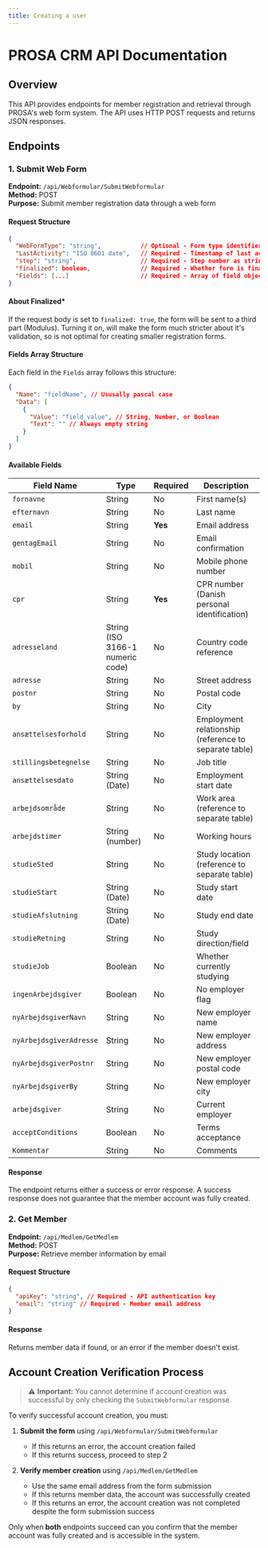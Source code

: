 ```yaml
---
title: Creating a user
---
```


# PROSA CRM API Documentation

## Overview

This API provides endpoints for member registration and retrieval through PROSA's web form system. The API uses HTTP POST requests and returns JSON responses.

## Endpoints

### 1. Submit Web Form

**Endpoint:** `/api/Webformular/SubmitWebformular`  
**Method:** POST  
**Purpose:** Submit member registration data through a web form

#### Request Structure

```json
{
  "WebFormType": "string",           // Optional - Form type identifier
  "LastActivity": "ISO 8601 date",   // Required - Timestamp of last activity
  "step": "string",                  // Required - Step number as string, must be >= 3
  "finalized": boolean,              // Required - Whether form is finalized*
  "Fields": [...]                    // Required - Array of field objects
}
```

#### About Finalized\*

If the request body is set to `finalized: true`, the form will be sent to a third part (Modulus). Turning it on, will make the form much stricter about it's validation, so is not optimal for creating smaller registration forms.

#### Fields Array Structure

Each field in the `Fields` array follows this structure:

```json
{
  "Name": "fieldName", // Ususally pascal case
  "Data": [
    {
      "Value": "field_value", // String, Number, or Boolean
      "Text": "" // Always empty string
    }
  ]
}
```

#### Available Fields

| Field Name              | Type                             | Required | Description                                           |
| ----------------------- | -------------------------------- | -------- | ----------------------------------------------------- |
| `fornavne`              | String                           | No       | First name(s)                                         |
| `efternavn`             | String                           | No       | Last name                                             |
| `email`                 | String                           | **Yes**  | Email address                                         |
| `gentagEmail`           | String                           | No       | Email confirmation                                    |
| `mobil`                 | String                           | No       | Mobile phone number                                   |
| `cpr`                   | String                           | **Yes**  | CPR number (Danish personal identification)           |
| `adresseland`           | String (ISO 3166-1 numeric code) | No       | Country code reference                                |
| `adresse`               | String                           | No       | Street address                                        |
| `postnr`                | String                           | No       | Postal code                                           |
| `by`                    | String                           | No       | City                                                  |
| `ansættelsesforhold`    | String                           | No       | Employment relationship (reference to separate table) |
| `stillingsbetegnelse`   | String                           | No       | Job title                                             |
| `ansættelsesdato`       | String (Date)                    | No       | Employment start date                                 |
| `arbejdsområde`         | String                           | No       | Work area (reference to separate table)               |
| `arbejdstimer`          | String (number)                  | No       | Working hours                                         |
| `studieSted`            | String                           | No       | Study location (reference to separate table)          |
| `studieStart`           | String (Date)                    | No       | Study start date                                      |
| `studieAfslutning`      | String (Date)                    | No       | Study end date                                        |
| `studieRetning`         | String                           | No       | Study direction/field                                 |
| `studieJob`             | Boolean                          | No       | Whether currently studying                            |
| `ingenArbejdsgiver`     | Boolean                          | No       | No employer flag                                      |
| `nyArbejdsgiverNavn`    | String                           | No       | New employer name                                     |
| `nyArbejdsgiverAdresse` | String                           | No       | New employer address                                  |
| `nyArbejdsgiverPostnr`  | String                           | No       | New employer postal code                              |
| `nyArbejdsgiverBy`      | String                           | No       | New employer city                                     |
| `arbejdsgiver`          | String                           | No       | Current employer                                      |
| `acceptConditions`      | Boolean                          | No       | Terms acceptance                                      |
| `Kommentar`             | String                           | No       | Comments                                              |

#### Response

The endpoint returns either a success or error response. A success response does not guarantee that the member account was fully created.

### 2. Get Member

**Endpoint:** `/api/Medlem/GetMedlem`  
**Method:** POST  
**Purpose:** Retrieve member information by email

#### Request Structure

```json
{
  "apiKey": "string", // Required - API authentication key
  "email": "string" // Required - Member email address
}
```

#### Response

Returns member data if found, or an error if the member doesn't exist.

## Account Creation Verification Process

> ⚠️ **Important:** You cannot determine if account creation was successful by only checking the `SubmitWebformular` response.

To verify successful account creation, you must:

1. **Submit the form** using `/api/Webformular/SubmitWebformular`

   - If this returns an error, the account creation failed
   - If this returns success, proceed to step 2

2. **Verify member creation** using `/api/Medlem/GetMedlem`
   - Use the same email address from the form submission
   - If this returns member data, the account was successfully created
   - If this returns an error, the account creation was not completed despite the form submission success

Only when **both** endpoints succeed can you confirm that the member account was fully created and is accessible in the system.
